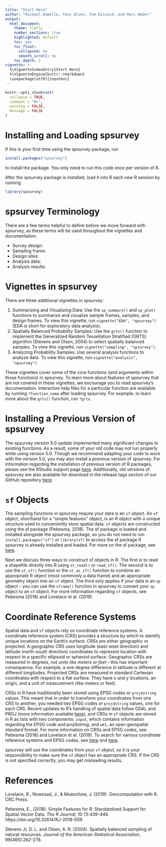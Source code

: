 ```yaml
---
title: "Start Here"
author: "Michael Dumelle, Tony Olsen, Tom Kincaid, and Marc Weber"
output: 
  html_document:
    theme: flatly
    number_sections: true
    highlighted: default 
    toc: yes
    toc_float:
      collapsed: no
      smooth_scroll: no
    toc_depth: 2
vignette: >
  %\VignetteIndexEntry{Start Here}
  %\VignetteEngine{knitr::rmarkdown}
  \usepackage[utf8]{inputenc}
---
```


```r
knitr::opts_chunk$set(
  collapse = TRUE,
  comment = "#>", 
  warning = FALSE, 
  message = FALSE
)
```

# Installing and Loading spsurvey

If this is your first time using the spsurvey package, run
```r
install.packages("spsurvey")
```
to install the package. You only need to run this code once per version of R.

After the spsurvey package is installed, load it into R each new R session by running
```r
library(spsurvey)
```

# spsurvey Terminology

There are a few terms helpful to define before we move forward with spsurvey, as these terms will be used throughout the vignettes and documentation.

* Survey design:
* Sampling frame:
* Design sites:
* Analysis data:
* Analysis results:

# Vignettes in spsurvey

There are three additional vignettes in spsurvey:

1. Summarizing and Visualizing Data: Use the `sp_summary()` and `sp_plot)` functions to summarize and visualize sample frames, samples, and design frames. To view this vignette, run `vignette("EDA", "spsurvey")` (EDA is short for exploratory data analysis).
2. Spatially Balanced Probability Samples: Use the `grts()` function to implement the Generalized Random Tessellation Stratified (GRTS) algorithm (Stevens and Olsen, 2004) to select spatially balanced samples. To view this vignette, run `vignette("sampling", "spsurvey")`.
3. Analyzing Probability Samples: Use several analysis functions to analyze data. To view this vignette, run `vignette("analysis", "spsurvey")`.

These vignettes cover some of the core functions (and arguments within those functions) in spsurvey. To learn more about features of spsurvey that are not covered in these vignettes, we encourage you to read spsurvey's documentation. Interactive help files for a particular function are available by running `?function_name` after loading spsurvey. For example, to learn more about the `grts()` function, run `?grts`.

# Installing a Previous Version of spsurvey

The spsurvey version 5.0 update implemented many significant changes to existing functions. As a result, some of your old code may not run properly while using version 5.0. Though we recommend adapting your code to work with the version 5.0, you may also install a previous version of spsurvey. For information regarding the installation of previous version of R packages, please see the RStudio support page [here](https://support.rstudio.com/hc/en-us/articles/219949047-Installing-older-versions-of-packages). Additionally, old versions of spsurvey are also available for download in the release tags section of our GitHub repository [here](https://github.com/USEPA/spsurvey/releases).

# `sf` Objects

The sampling functions in spsurvey require your data is an `sf` object. An `sf` object, shorthand for a "simple features" object, is an R object with a unique structure used to conveniently store spatial data. `sf` objects are constructed using the sf package (Pebesma, 2018). The sf package is loaded and installed alongside the spsurvey package, so you do not need to run `install.packages("sf")` or `library(sf)` to access the sf package if spsurvey is already installed and loaded. For more on the sf package, see [here](https://r-spatial.github.io/sf/index.html).

Next we discuss three ways to construct sf objects in R. The first is to read a shapefile directly into R using `st_read()` or `read_sf()`. The second is to use the `st_sf()` function or the `st_as_sf()` function to combine an appropriate R object (most commonly a data frame) and an appropriate geometry object into an `sf` object. The third only applies if your data is an `sp` object --  you can use the `sframe()` function in spsurvey to convert your `sp` object to an `sf` object. For more information regarding `sf` objects, see Pebesma (2018) and Lovelace et al. (2019). 

# Coordinate Reference Systems

Spatial data and `sf` objects rely on coordinate reference systems. A coordinate reference system (CRS) provides a structure by which to identify unique locations on the Earth's surface. CRSs are either geographic or projected. A geographic CRS uses longitude (east-west direction) and latitude (north-south direction) coordinates to represent location with respect to a specific ellipsoid or spheroid surface. Geographic CRSs are measured in degrees, *not units like meters or feet* -- this has important consequence. For example, a one degree difference in latitude is different at different longitudes. Projected CRSs are measured in standard Cartesian coordinates with respect to a flat surface. They have x and y locations, an origin, and a unit of measurement (like meters or feet). 

CRSs in R have traditionally been stored using EPSG codes or `proj4string` values. This meant that in order to transform your coordinates from one CRS to another, you needed two EPSG codes or `proj4string` values, one for each CRS. Recent updates to R's handling of spatial data follow GDAL and PROJ (more information available [here](https://www.r-spatial.org/r/2020/03/17/wkt.html)), and CRSs in `sf` objects are stored in R as lists with two components: `input`, which contains information regarding the EPSG code and proj4string; and `wkt`, an open geospatial standard format. For more information on CRSs and EPSG codes, see Pebesma (2018) and Lovelace et al. (2019). To search for various coordinate reference systems and EPSG codes, see [here](https://spatialreference.org) and [here](https://epsg.io/).

spsurvey will use the coordinates from your `sf` object, so it is your responsibility to make sure the `sf` object has an appropriate CRS. If the CRS is not specified correctly, you may get misleading results.

# References

Lovelace, R., Nowosad, J., & Muenchow, J. (2019). Geocomputation with R. CRC Press.

Pebesma, E., (2018). Simple Features for R: Standardized Support for Spatial Vector Data. *The R Journal*, 10 (1):439-446. https://doi.org/10.32614/RJ-2018-009

Stevens Jr, D. L. and Olsen, A. R. (2004). Spatially balanced sampling of natural resources. *Journal of the American Statistical Association*, 99(465):262-278.
